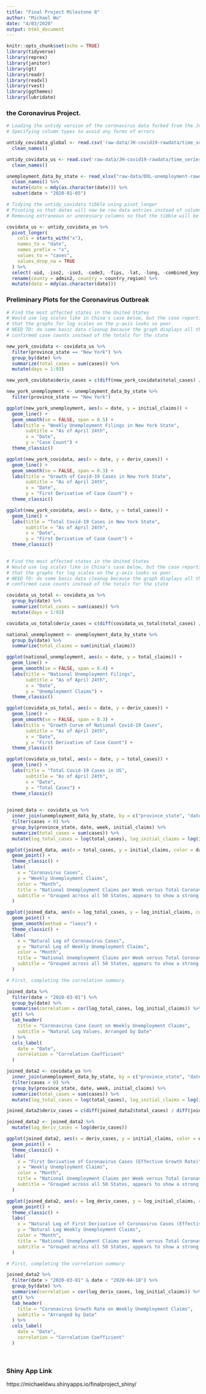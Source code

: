 ```yaml
---
title: "Final Project Milestone 8"
author: "Michael Wu"
date: "4/03/2020"
output: html_document
---
```


```r
knitr::opts_chunk$set(echo = TRUE)
library(tidyverse)
library(reprex)
library(janitor)
library(gt)
library(readr)
library(readxl)
library(rvest)
library(ggthemes)
library(lubridate)
```

### the Coronavirus Project.



```r
# Loading the untidy version of the coronavirus data forked from the Johns Hopkins' GitHub repo
# Specifying column types to avoid any forms of errors

untidy_covidata_global <- read.csv('raw-data/JH-covid19-rawdata/time_series_covid19_confirmed_global.csv') %>%
  clean_names()

untidy_covidata_us <- read.csv('raw-data/JH-covid19-rawdata/time_series_covid19_confirmed_US.csv') %>%
  clean_names()

unemployment_data_by_state <- read_xlsx("raw-data/DOL-unemployment-rawdata/weekly_unemployment_claims.xlsx") %>%
  clean_names() %>%
  mutate(date = mdy(as.character(date))) %>%
  subset(date > "2020-01-05")

```


```r
# Tidying the untidy_covidata tibble using pivot_longer
# Pivoting so that dates will now be row data entries instead of columns as they were originally
# Removing extraneous or unecessary columns so that the tibble will be smaller, these are huge data tables

covidata_us <- untidy_covidata_us %>%
  pivot_longer(
    cols = starts_with("x"),
    names_to = "date",
    names_prefix = "x",
    values_to = "cases",
    values_drop_na = TRUE
  ) %>%
  select(-uid, -iso2, -iso3, -code3, -fips, -lat, -long, -combined_key) %>%
  rename(county = admin2, country = country_region) %>%
  mutate(date = mdy(as.character(date))) 
```



### Preliminary Plots for the Coronavirus Outbreak


```r
# Find the most affected states in the United States
# Would use log scales like in China's case below, but the case reporting is so erratic
# that the graphs for log scales on the y-axis looks so poor.
# NEED TO: do some basic data cleanup because the graph displays all the county-wide 
# confirmed case counts instead of the totals for the state

new_york_covidata <- covidata_us %>%
  filter(province_state == "New York") %>%
  group_by(date) %>%
  summarize(total_cases = sum(cases)) %>%
  mutate(days = 1:93)

new_york_covidata$deriv_cases = c(diff(new_york_covidata$total_cases) / diff(new_york_covidata$days), NA)

new_york_unemployment <- unemployment_data_by_state %>%
  filter(province_state == "New York")

ggplot(new_york_unemployment, aes(x = date, y = initial_claims)) +
  geom_line() +
  geom_smooth(se = FALSE, span = 0.5) +
  labs(title = "Weekly Unemployment Filings in New York State",
       subtitle = "As of April 24th",
       x = "Date",
       y = "Case Count") +
  theme_classic()

ggplot(new_york_covidata, aes(x = date, y = deriv_cases)) +
  geom_line() +
  geom_smooth(se = FALSE, span = 0.3) +
  labs(title = "Growth of Covid-19 Cases in New York State",
       subtitle = "As of April 24th",
       x = "Date",
       y = "First Derivative of Case Count") +
  theme_classic()

ggplot(new_york_covidata, aes(x = date, y = total_cases)) +
  geom_line() +
  labs(title = "Total Covid-19 Cases in New York State",
       subtitle = "As of April 24th",
       x = "Date",
       y = "First Derivative of Case Count") +
  theme_classic()
  
```


```r
# Find the most affected states in the United States
# Would use log scales like in China's case below, but the case reporting is so erratic
# that the graphs for log scales on the y-axis looks so poor.
# NEED TO: do some basic data cleanup because the graph displays all the county-wide 
# confirmed case counts instead of the totals for the state

covidata_us_total <- covidata_us %>%
  group_by(date) %>%
  summarize(total_cases = sum(cases)) %>%
  mutate(days = 1:93)

covidata_us_total$deriv_cases = c(diff(covidata_us_total$total_cases) / diff(covidata_us_total$days), NA)

national_unemployment <- unemployment_data_by_state %>%
  group_by(date) %>%
  summarize(total_claims = sum(initial_claims))

ggplot(national_unemployment, aes(x = date, y = total_claims)) +
  geom_line() +
  geom_smooth(se = FALSE, span = 0.4) +
  labs(title = "National Unemployment Filings",
       subtitle = "As of April 24th",
       x = "Date",
       y = "Unemployment Claims") +
  theme_classic()

ggplot(covidata_us_total, aes(x = date, y = deriv_cases)) +
  geom_line() +
  geom_smooth(se = FALSE, span = 0.3) +
  labs(title = "Growth Curve of National Covid-19 Cases",
       subtitle = "As of April 24th",
       x = "Date",
       y = "First Derivative of Case Count") +
  theme_classic()

ggplot(covidata_us_total, aes(x = date, y = total_cases)) +
  geom_line() +
  labs(title = "Total Covid-19 Cases in US",
       subtitle = "As of April 24th",
       x = "Date",
       y = "Total Cases") +
  theme_classic()
  
```

```r

joined_data <- covidata_us %>%
  inner_join(unemployment_data_by_state, by = c("province_state", "date")) %>%
  filter(cases > 0) %>%
  group_by(province_state, date, week, initial_claims) %>%
  summarize(total_cases = sum(cases)) %>%
  mutate(log_total_cases = log(total_cases), log_initial_claims = log(initial_claims))

ggplot(joined_data, aes(x = total_cases, y = initial_claims, color = date)) +
  geom_point() +
  theme_classic() +
  labs(
    x = "Coronavirus Cases",
    y = "Weekly Unemployment Claims",
    color = "Month",
    title = "National Unemployment Claims per Week versus Total Coronavirus Cases",
    subtitle = "Grouped across all 50 States, appears to show a strong positive correlation"
  )

ggplot(joined_data, aes(x = log_total_cases, y = log_initial_claims, color = date)) +
  geom_point() +
  geom_smooth(method = "loess") +
  theme_classic() +
  labs(
    x = "Natural Log of Coronavirus Cases",
    y = "Natural Log of Weekly Unemployment Claims",
    color = "Month",
    title = "National Unemployment Claims per Week versus Total Coronavirus Cases",
    subtitle = "Grouped across all 50 States, appears to show a strong positive correlation"
  )
```

```r
# First, completing the correlation summary

joined_data %>%
  filter(date > "2020-03-01") %>%
  group_by(date) %>%
  summarise(correlation = cor(log_total_cases, log_initial_claims)) %>%
  gt() %>%
  tab_header(
    title = "Coronavirus Case Count on Weekly Unemployment Claims",
    subtitle = "Natural Log Values, Arranged by Date"
  ) %>%
  cols_label(
    date = "Date",
    correlation = "Correlation Coefficient"
  )
```

```r

joined_data2 <- covidata_us %>%
  inner_join(unemployment_data_by_state, by = c("province_state", "date")) %>%
  filter(cases > 0) %>%
  group_by(province_state, date, week, initial_claims) %>%
  summarize(total_cases = sum(cases)) %>%
  mutate(log_total_cases = log(total_cases), log_initial_claims = log(initial_claims))

joined_data2$deriv_cases = c(diff(joined_data2$total_cases) / diff(joined_data2$week), NA)

joined_data2 <- joined_data2 %>%
  mutate(log_deriv_cases = log(deriv_cases))

ggplot(joined_data2, aes(x = deriv_cases, y = initial_claims, color = date)) +
  geom_point() +
  theme_classic() +
  labs(
    x = "First Derivative of Coronavirus Cases (Effective Growth Rate)",
    y = "Weekly Unemployment Claims",
    color = "Month",
    title = "National Unemployment Claims per Week versus Total Coronavirus Cases",
    subtitle = "Grouped across all 50 States, appears to show a strong positive correlation"
  )

ggplot(joined_data2, aes(x = log_deriv_cases, y = log_initial_claims, color = date)) +
  geom_point() +
  theme_classic() +
  labs(
    x = "Natural Log of First Derivative of Coronavirus Cases (Effective Growth Rate)",
    y = "Natural Log Weekly Unemployment Claims",
    color = "Month",
    title = "National Unemployment Claims per Week versus Total Coronavirus Cases",
    subtitle = "Grouped across all 50 States, appears to show a strong positive correlation"
  )
```

```r
# First, completing the correlation summary

joined_data2 %>%
  filter(date > "2020-03-01" & date < "2020-04-18") %>%
  group_by(date) %>%
  summarise(correlation = cor(log_deriv_cases, log_initial_claims)) %>%
  gt() %>%
  tab_header(
    title = "Coronavirus Growth Rate on Weekly Unemployment Claims",
    subtitle = "Arranged by Date"
  ) %>%
  cols_label(
    date = "Date",
    correlation = "Correlation Coefficient"
  )
```


$~$

### Shiny App Link

https://michaeldwu.shinyapps.io/finalproject_shiny/

$~$
